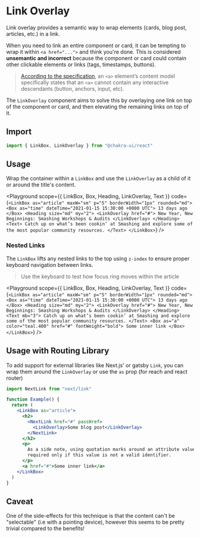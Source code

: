 

#  Link Overlay

Link overlay provides a semantic way to wrap elements (cards, blog post,
articles, etc.) in a link.

When you need to link an entire component or card, it can be tempting to wrap it
within `<a href="...">` and think you're done. This is considered **unsemantic
and incorrect** because the component or card could contain other clickable
elements or links (tags, timestamps, buttons).

> [According to the specification](https://www.w3.org/TR/html5/text-level-semantics.html#the-a-element),
> an `<a>` element’s content model specifically states that an `<a>` cannot
> contain any interactive descendants (button, anchors, input, etc).

The `LinkOverlay` component aims to solve this by overlaying one link on top of
the component or card, and then elevating the remaining links on top of it.





## Import

```js
import { LinkBox, LinkOverlay } from "@chakra-ui/react"
```

## Usage

Wrap the container within a `LinkBox` and use the `LinkOverlay` as a child of it
or around the title's content.

<Playground
scope={{ LinkBox, Box, Heading, LinkOverlay, Text }}
code={`
<LinkBox as="article" maxW="sm" p="5" borderWidth="1px" rounded="md">
  <Box as="time" dateTime="2021-01-15 15:30:00 +0000 UTC">
    13 days ago
  </Box>
  <Heading size="md" my="2">
    <LinkOverlay href="#">
      New Year, New Beginnings: Smashing Workshops & Audits
    </LinkOverlay>
  </Heading>
  <Text>
    Catch up on what’s been cookin’ at Smashing and explore some of the most
    popular community resources.
  </Text>
</LinkBox>
`}
/>

### Nested Links

The `LinkBox` lifts any nested links to the top using `z-index` to ensure proper
keyboard navigation between links.

> Use the keyboard to test how focus ring moves within the article

<Playground
scope={{ LinkBox, Box, Heading, LinkOverlay, Text }}
code={`
<LinkBox as="article" maxW="sm" p="5" borderWidth="1px" rounded="md">
  <Box as="time" dateTime="2021-01-15 15:30:00 +0000 UTC">
    13 days ago
  </Box>
  <Heading size="md" my="2">
    <LinkOverlay href="#">
      New Year, New Beginnings: Smashing Workshops & Audits
    </LinkOverlay>
  </Heading>
  <Text mb="3">
    Catch up on what’s been cookin’ at Smashing and explore some of the most
    popular community resources.
  </Text>
  <Box as="a" color="teal.400" href="#" fontWeight="bold">
    Some inner link
  </Box>
</LinkBox>
`}
/>

## Usage with Routing Library

To add support for external libraries like Next.js' or gatsby `Link`, you can
wrap them around the `LinkOverlay` or use the `as` prop (for reach and react
router)

```jsx live=false
import NextLink from "next/link"

function Example() {
  return (
    <LinkBox as="article">
      <h2>
        <NextLink href="#" passHref>
          <LinkOverlay>Some blog post</LinkOverlay>
        </NextLink>
      </h2>
      <p>
        As a side note, using quotation marks around an attribute value is
        required only if this value is not a valid identifier.
      </p>
      <a href="#">Some inner link</a>
    </LinkBox>
  )
}
```

## Caveat

One of the side-effects for this technique is that the content can't be
"selectable" (i.e with a pointing device), however this seems to be pretty
trivial compared to the benefits!
